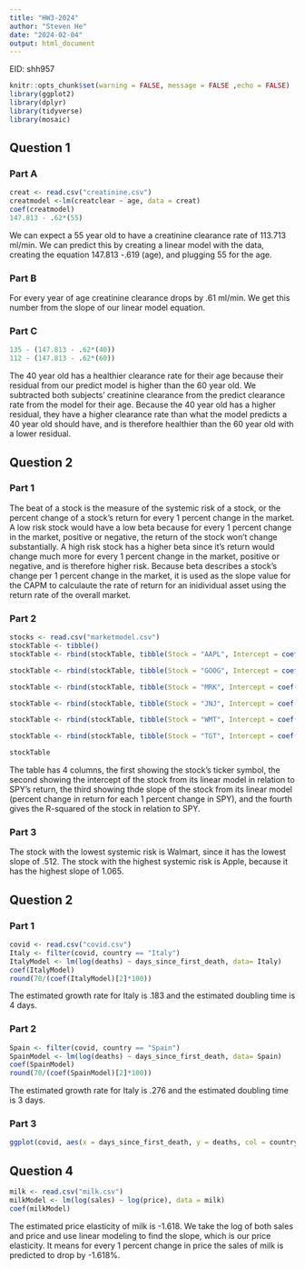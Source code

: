 ---
title: "HW3-2024"
author: "Steven He"
date: "2024-02-04"
output: html_document
---
EID: shh957
```{r setup, include=FALSE}
knitr::opts_chunk$set(warning = FALSE, message = FALSE ,echo = FALSE)
library(ggplot2)
library(dplyr)
library(tidyverse)
library(mosaic)
```

## Question 1
### Part A

```{r}
creat <- read.csv("creatinine.csv")
creatmodel <-lm(creatclear ~ age, data = creat)
coef(creatmodel)
147.813 - .62*(55)
```

We can expect a 55 year old to have a creatinine clearance rate of 113.713 ml/min. We can predict this by creating a linear model with the data, creating the equation 147.813 -.619 (age), and plugging 55 for the age.  

### Part B

For every year of age creatinine clearance drops by .61 ml/min. We get this number from the slope of our linear model equation.

### Part C

```{r}
135 - (147.813 - .62*(40))
112 - (147.813 - .62*(60))
```

The 40 year old has a healthier clearance rate for their age because their residual from our predict model is higher than the 60 year old. We subtracted both subjects' creatinine clearance from the predict clearance rate from the model for their age. Because the 40 year old has a higher residual, they have a higher clearance rate than what the model predicts a 40 year old should have, and is therefore healthier than the 60 year old with a lower residual. 

## Question 2
### Part 1

The beat of a stock is the measure of the systemic risk of a stock, or the percent change of a stock's return for every 1 percent change in the market. A low risk stock would have a low beta because for every 1 percent change in the market, positive or negative, the return of the stock won't change substantially. A high risk stock has a higher beta since it's return would change much more for every 1 percent change in the market, positive or negative, and is therefore higher risk. Because beta describes a stock's change per 1 percent change in the market, it is used as the slope value for the CAPM to calculaute the rate of return for an inidividual asset using the return rate of the overall market. 

### Part 2

```{r}
stocks <- read.csv("marketmodel.csv")
stockTable <- tibble()
stockTable <- rbind(stockTable, tibble(Stock = "AAPL", Intercept = coef(lm(AAPL ~ SPY, data = stocks))[1], Slope = coef(lm(AAPL ~ SPY, data = stocks))[2], RSquared = cor(stocks$AAPL, stocks$SPY)^2))

stockTable <- rbind(stockTable, tibble(Stock = "GOOG", Intercept = coef(lm(GOOG ~ SPY, data = stocks))[1], Slope = coef(lm(GOOG ~ SPY, data = stocks))[2], RSquared = cor(stocks$GOOG, stocks$SPY)^2))

stockTable <- rbind(stockTable, tibble(Stock = "MRK", Intercept = coef(lm(MRK ~ SPY, data = stocks))[1], Slope = coef(lm(MRK ~ SPY, data = stocks))[2], RSquared = cor(stocks$MRK, stocks$SPY)^2))

stockTable <- rbind(stockTable, tibble(Stock = "JNJ", Intercept = coef(lm(JNJ ~ SPY, data = stocks))[1], Slope = coef(lm(JNJ ~ SPY, data = stocks))[2], RSquared = cor(stocks$JNJ, stocks$SPY)^2))

stockTable <- rbind(stockTable, tibble(Stock = "WMT", Intercept = coef(lm(WMT ~ SPY, data = stocks))[1], Slope = coef(lm(WMT ~ SPY, data = stocks))[2], RSquared = cor(stocks$WMT, stocks$SPY)^2))

stockTable <- rbind(stockTable, tibble(Stock = "TGT", Intercept = coef(lm(TGT ~ SPY, data = stocks))[1], Slope = coef(lm(TGT ~ SPY, data = stocks))[2], RSquared = cor(stocks$TGT, stocks$SPY)^2))

stockTable
```

The table has 4 columns, the first showing the stock's ticker symbol, the second showing the intercept of the stock from its linear model in relation to SPY's return, the third showing thde slope of the stock from its linear model (percent change in return for each 1 percent change in SPY), and the fourth gives the R-squared of the stock in relation to SPY. 

### Part 3

The stock with the lowest systemic risk is Walmart, since it has the lowest slope of .512. The stock with the highest systemic risk is Apple, because it has the highest slope of 1.065.

## Question 2
### Part 1

```{r}
covid <- read.csv("covid.csv")
Italy <- filter(covid, country == "Italy")
ItalyModel <- lm(log(deaths) ~ days_since_first_death, data= Italy)
coef(ItalyModel)
round(70/(coef(ItalyModel)[2]*100))
```

The estimated growth rate for Italy is .183 and the estimated doubling time is 4 days. 

### Part 2

```{r}
Spain <- filter(covid, country == "Spain")
SpainModel <- lm(log(deaths) ~ days_since_first_death, data= Spain)
coef(SpainModel)
round(70/(coef(SpainModel)[2]*100))
```

The estimated growth rate for Italy is .276 and the estimated doubling time is 3 days. 

### Part 3
```{r}
ggplot(covid, aes(x = days_since_first_death, y = deaths, col = country)) + geom_line() + labs(x = "Days Since First Record Death", y = "Deaths" , title = "Line Graph of COVID Deaths in Italy and Spain")
```

## Question 4
```{r}
milk <- read.csv("milk.csv")
milkModel <- lm(log(sales) ~ log(price), data = milk)
coef(milkModel)
```

The estimated price elasticity of milk is -1.618. We take the log of both sales and price and use linear modeling to find the slope, which is our price elasticity. It means for every 1 percent change in price the sales of milk is predicted to drop by -1.618%. 